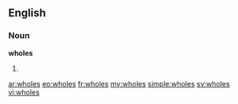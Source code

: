 ==English==

===Noun===
'''wholes'''

# {{plural of|[[whole]]}}

[[ar:wholes]]
[[eo:wholes]]
[[fr:wholes]]
[[my:wholes]]
[[simple:wholes]]
[[sv:wholes]]
[[vi:wholes]]